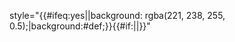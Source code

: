style="{{#ifeq:yes|{{yesno|def=|{{{fade|}}}}}|background: rgba(221, 238, 255, 0.5);|background:#def;}}{{#if:{{{style|}}}|{{{style}}}|}}"<noinclude>
{{documentation}}
</noinclude>